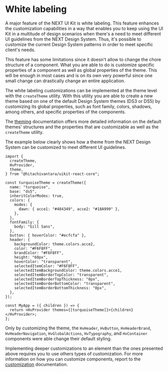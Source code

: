 
<Meta title="Guides/Theming/White labeling" />

# White labeling

A major feature of the NEXT UI Kit is white labeling. This feature enhances the customization capabilities in a way that enables you to keep
using the UI Kit in a multitude of design scenarios when there's a need to meet different UI guidelines from the NEXT Design System. Thus, it's possible to
customize the current Design System patterns in order to meet specific client's needs.

This feature has some limitations since it doesn't allow to change the chore structure of a component. What you are able to do is customize
specific properties of a component as well as global properties of the theme. This will be enough in most cases and is on its own very powerful since
one small change can drastically change an entire application.

The white labeling customizations can be implemented at the theme level with the `createTheme` utility. With this utility you are able to create a new theme based on
one of the default Design System themes (DS3 or DS5) by customizing its global properties, such as font family, colors, shadows, among others, and specific properties
of the components.

The [theming](/docs/guides-theming-default-themes--main-ds-5) documentation offers more detailed information on the default themes' structures and
the properties that are customizable as well as the `createTheme` utility.

The example below clearly shows how a theme from the NEXT Design System can be customized to meet different UI guidelines.

```tsx
import {
  createTheme,
  HvProvider,
  theme,
} from "@hitachivantara/uikit-react-core";

const turquoiseTheme = createTheme({
  name: "turquoise",
  base: "ds5",
  inheritColorModes: true,
  colors: {
    modes: {
      dawn: { acce1: "#484349", acce2: "#18A999" },
    },
  },
  fontFamily: {
    body: "Gill Sans",
  },
  button: { hoverColor: "#ecfcfa" },
  header: {
    backgroundColor: theme.colors.acce2,
    color: "#F6F8FF",
    brandColor: "#F6F8FF",
    height: "60px",
    hoverColor: "transparent",
    selectedItemColor: "#F6F8FF",
    selectedItemBackgroundColor: theme.colors.acce1,
    selectedItemBorderTopColor: "transparent",
    selectedItemBorderTopThickness: "0px",
    selectedItemBorderBottomColor: "transparent",
    selectedItemBorderBottomThickness: "0px",
  },
});

const MyApp = ({ children }) => {
  return <HvProvider themes={[turquoiseTheme]}>{children}</HvProvider>;
};
```

Only by customizing the theme, the `HvHeader`, `HvButton`, `HvHeaderBrand`, `HvHeaderNavigation`, `HvGlobalActions`, `HvTypography`, and `HvContainer`
components were able change their default styling.

<Canvas>
  <Story name="WhiteLabeling">
    <WhiteLabeling />
  </Story>
</Canvas>

Implementing deeper customizations to an element than the ones presented above requires you to use others types of customization.
For more information on how you can customize components, report to the [customization](/docs/guides-theming-customization--inline-styles) documentation.
